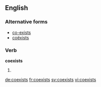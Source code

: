 ==English==

===Alternative forms===
* [[co-exists]] {{qualifier|UK}}
* [[coëxists]]

===Verb===
'''coexists'''

# {{third-person singular of|coexist}}

[[de:coexists]]
[[fr:coexists]]
[[sv:coexists]]
[[vi:coexists]]
